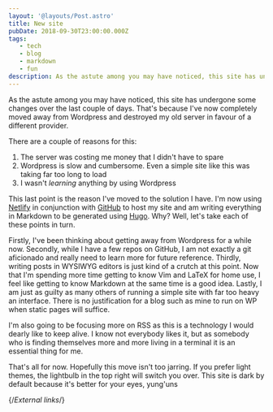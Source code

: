 ```yaml
---
layout: '@layouts/Post.astro'
title: New site
pubDate: 2018-09-30T23:00:00.000Z
tags: 
   - tech
   - blog
   - markdown
   - fun
description: As the astute among you may have noticed, this site has undergone some changes over the last couple of days. That's because I've now completely moved away from Wordpress and destroyed my old server in favour of a different provider.
---
```


As the astute among you may have noticed, this site has undergone some changes over the last couple of days. That's because I've now completely moved away from Wordpress and destroyed my old server in favour of a different provider.

There are a couple of reasons for this:

1. The server was costing me money that I didn't have to spare
2. Wordpress is slow and cumbersome. Even a simple site like this was taking
   far too long to load
3. I wasn't _learning_ anything by using Wordpress

This last point is the reason I've moved to the solution I have. I'm now using [Netlify][netlify] in conjunction with [GitHub][github] to host my site and am writing everything in Markdown to be generated using [Hugo][hugo]. Why? Well, let's take each of these points in turn.

Firstly, I've been thinking about getting away from Wordpress for a while now. Secondly, while I have a few repos on GitHub, I am not exactly a git aficionado and really need to learn more for future reference. Thirdly, writing posts in WYSIWYG editors is just kind of a crutch at this point. Now that I'm spending more time getting to know Vim and LaTeX for home use, I feel like getting to know Markdown at the same time is a good idea. Lastly, I am just as guilty as many others of running a simple site with far too heavy an interface. There is no justification for a blog such as mine to run on WP when static pages will suffice.

I'm also going to be focusing more on RSS as this is a technology I would dearly like to keep alive. I know not everybody likes it, but as somebody who is finding themselves more and more living in a terminal it is an essential thing for me.

That's all for now. Hopefully this move isn't too jarring. If you prefer light themes, the lightbulb in the top right will switch you over. This site is dark by default because it's better for your eyes, yung'uns

{/*External links*/}

[github]: https://github.com
[hugo]: https://gohugo.io
[netlify]: https://netlify.com
